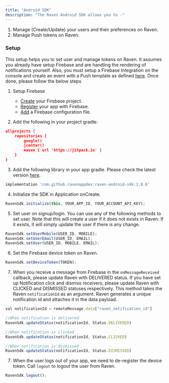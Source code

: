 ```yaml
---
title: "Android SDK"
description: "The Raven Android SDK allows you to -"
---
```


1. Manage (Create/Update) your users and their preferences on Raven.
2. Manage Push tokens on Raven.

### Setup

This setup helps you to set user and manage tokens on Raven. It assumes you
already have setup Firebase and are handling the rendering of notifications
yourself. Also, you must setup a Firebase Integration on the console and create
an event with a Push template as defined [here](/push/push-template). Once done,
please follow the below steps

1. Setup Firebase

   - [Create](https://firebase.google.com/docs/cloud-messaging/android/client#create_a_firebase_project)
     your Firebase project.
   - [Register](https://firebase.google.com/docs/cloud-messaging/android/client#register_your_app_with_firebase)
     your app with Firebase.
   - [Add](https://firebase.google.com/docs/cloud-messaging/android/client#add_a_firebase_configuration_file)
     a Firebase configuration file.

2. Add the following in your project gradle:

```json
allprojects {
    repositories {
        google()
        jcenter()
        maven { url 'https://jitpack.io' }
    }
}
```

3. Add the following library in your app gradle. Please check the latest version
   [here](https://jitpack.io/#ravenappdev/raven-fcm-util).

```javascript
implementation 'com.github.ravenappdev:raven-android-sdk:1.0.6'
```

4. Initialize the SDK in Application onCreate.

```javascript
RavenSdk.initialize(this, YOUR_APP_ID, YOUR_ACCOUNT_API_KEY);
```

5. Set user on signup/login. You can use any of the following methods to set
   user. Note that this will create a user if it does not exists in Raven. If it
   exists, it will simply update the user if there is any change.

```javascript
RavenSdk.setUserMobile(USER_ID, MOBILE);
RavenSdk.setUserEmail(USER_ID, EMAIL);
RavenSdk.setUser(USER_ID, MOBILE, EMAIL);
```

6. Set the Firebase device token on Raven.

```javascript
RavenSdk.setDeviceToken(TOKEN);
```

7. When you receive a message from Firebase in the `onMessageReceived` callback,
   please update Raven with DELIVERED status. If you have set up Notification
   click and dismiss receivers, please update Raven with CLICKED and DISMISSED
   statuses respectively. This method takes the Raven `notificationId` as an
   argument. Raven generates a unique notification id and attaches it in the
   data payload.

```javascript
val notificationId = remoteMessage.data["raven_notification_id"]

//When notification is delivered
RavenSdk.updateStatus(notificationId, Status.DELIVERED)

//When notification is clicked
RavenSdk.updateStatus(notificationId, Status.CLICKED)

//When notification is dismissed
RavenSdk.updateStatus(notificationId, Status.DISMISSED)
```

7. When the user logs out of your app, we need to de-register the device token.
   Call `logout` to logout the user from Raven.

```javascript
RavenSdk.logout();
```
